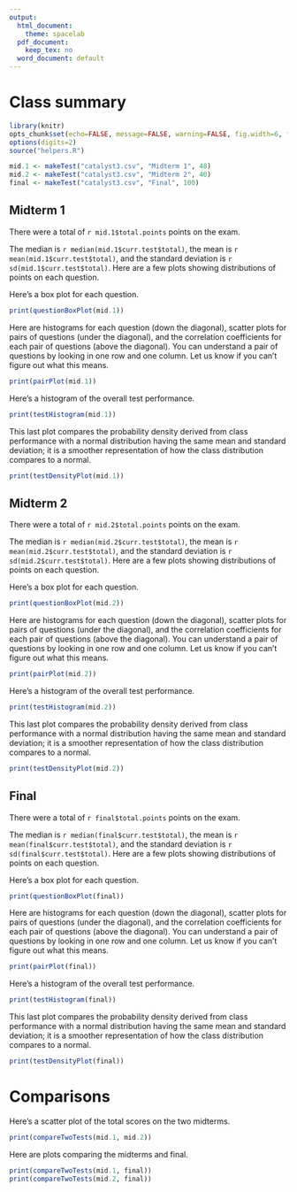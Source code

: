 ```yaml
---
output:
  html_document:
    theme: spacelab
  pdf_document:
    keep_tex: no
  word_document: default
---
```

Class summary
========================================================
```r
library(knitr)
opts_chunk$set(echo=FALSE, message=FALSE, warning=FALSE, fig.width=6, fig.height=4, fig.align='center')
options(digits=2)
source("helpers.R")
```

```r
mid.1 <- makeTest("catalyst3.csv", "Midterm 1", 48)
mid.2 <- makeTest("catalyst3.csv", "Midterm 2", 40)
final <- makeTest("catalyst3.csv", "Final", 100)
```

## Midterm 1

There were a total of `r mid.1$total.points` points on the exam.

The median is `r median(mid.1$curr.test$total)`, the mean is `r mean(mid.1$curr.test$total)`, and the standard deviation is `r sd(mid.1$curr.test$total)`. Here are a few plots showing distributions of points on each question.

Here's a box plot for each question.
```r
print(questionBoxPlot(mid.1))
```

Here are histograms for each question (down the diagonal), scatter plots for pairs of questions (under the diagonal), and the correlation coefficients for each pair of questions (above the diagonal). You can understand a pair of questions by looking in one row and one column. Let us know if you can't figure out what this means.
```r
print(pairPlot(mid.1))
```

Here's a histogram of the overall test performance.
```r
print(testHistogram(mid.1))
```

This last plot compares the probability density derived from class performance with a normal distribution having the same mean and standard deviation; it is a smoother representation of how the class distribution compares to a normal.

```r
print(testDensityPlot(mid.1))
```

## Midterm 2

There were a total of `r mid.2$total.points` points on the exam.

The median is `r median(mid.2$curr.test$total)`, the mean is `r mean(mid.2$curr.test$total)`, and the standard deviation is `r sd(mid.2$curr.test$total)`. Here are a few plots showing distributions of points on each question.

Here's a box plot for each question.
```r
print(questionBoxPlot(mid.2))
```

Here are histograms for each question (down the diagonal), scatter plots for pairs of questions (under the diagonal), and the correlation coefficients for each pair of questions (above the diagonal). You can understand a pair of questions by looking in one row and one column. Let us know if you can't figure out what this means.
```r
print(pairPlot(mid.2))
```

Here's a histogram of the overall test performance.
```r
print(testHistogram(mid.2))
```

This last plot compares the probability density derived from class performance with a normal distribution having the same mean and standard deviation; it is a smoother representation of how the class distribution compares to a normal.

```r
print(testDensityPlot(mid.2))
```

## Final

There were a total of `r final$total.points` points on the exam.

The median is `r median(final$curr.test$total)`, the mean is `r mean(final$curr.test$total)`, and the standard deviation is `r sd(final$curr.test$total)`. Here are a few plots showing distributions of points on each question.

Here's a box plot for each question.
```r
print(questionBoxPlot(final))
```

Here are histograms for each question (down the diagonal), scatter plots for pairs of questions (under the diagonal), and the correlation coefficients for each pair of questions (above the diagonal). You can understand a pair of questions by looking in one row and one column. Let us know if you can't figure out what this means.
```r
print(pairPlot(final))
```

Here's a histogram of the overall test performance.
```r
print(testHistogram(final))
```

This last plot compares the probability density derived from class performance with a normal distribution having the same mean and standard deviation; it is a smoother representation of how the class distribution compares to a normal.

```r
print(testDensityPlot(final))
```


# Comparisons

Here's a scatter plot of the total scores on the two midterms.
```r
print(compareTwoTests(mid.1, mid.2))
```

Here are plots comparing the midterms and final.
```r
print(compareTwoTests(mid.1, final))
print(compareTwoTests(mid.2, final))
```

